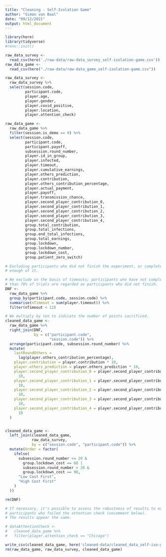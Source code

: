 ```yaml
---
title: "Cleaning - Self-Isolation Game"
author: "Simon van Baal"
date: "09/12/2021"
output: html_document
---
```


```r
library(here)
library(tidyverse)
#renv::init()
```

```r
raw_data_survey <- 
  read_csv(here('./raw-data/raw-data_survey_self-isolation-game.csv'))
raw_data_game <- 
  read_csv(here("./raw-data/raw-data_game_self-isolation-game.csv"))

```


```r
raw_data_survey <- 
  raw_data_survey %>%
  select(session.code,
         participant.code,
         player.age,
         player.gender,
         player.covid_positive,
         player.location,
         player.attention_check)

raw_data_game <- 
  raw_data_game %>%
  filter(session.is_demo == 0) %>%
  select(session.code,
         participant.code,
         participant.payoff,
         subsession.round_number,
         player.id_in_group,
         player.infected,
         player.timeout,
         player.cumulative_earnings,
         player.others_prediction,
         player.contribution,
         player.others_contribution_percentage,
         player.actual_payment,
         player.payoff,
         player.transmission_chance,
         player.second_player_contribution_0,
         player.second_player_contribution_1,
         player.second_player_contribution_2,
         player.second_player_contribution_3,
         player.second_player_contribution_4,
         group.total_contribution,
         group.total_infections,
         group.end_total_infections,
         group.total_earnings,
         group.lockdown,
         group.lockdown_number,
         group.lockdown_cost,
         group.patient_zero_switch)
```

```r
# Excluding participants who did not finish the experiment, or complete
# enough of it.

# We exclude on the basis of timeouts; participants who have not completed more 
# than 70% of trials are regarded as participants who did not finish.
DNF <- 
  raw_data_game %>% 
  group_by(participant.code, session.code) %>% 
  summarise(nTimeout = sum(player.timeout)) %>% 
  filter(nTimeout < 12)

# We multiply by ten to indicate the number of points sacrificed.
cleaned_data_game <-
  raw_data_game %>%
  right_join(DNF,
             by = c("participant.code",
                    "session.code")) %>%
  arrange(participant.code, subsession.round_number) %>%
  mutate(
    lastRoundOthers =
      lag(player.others_contribution_percentage),
    player.contribution = player.contribution * 10,
    player.others_prediction = player.others_prediction * 10,
    player.second_player_contribution_0 = player.second_player_contribution_0 *
      10,
    player.second_player_contribution_1 = player.second_player_contribution_1 *
      10,
    player.second_player_contribution_2 = player.second_player_contribution_2 *
      10,
    player.second_player_contribution_3 = player.second_player_contribution_3 *
      10,
    player.second_player_contribution_4 = player.second_player_contribution_4 *
      10
  )


cleaned_data_game <-
  left_join(cleaned_data_game,
            raw_data_survey,
            by = c("session.code", "participant.code")) %>%
  mutate(Order = factor(
    ifelse(
      subsession.round_number <= 20 &
        group.lockdown_cost == 60 |
        subsession.round_number > 20 &
        group.lockdown_cost == 90,
      "Low Cost First",
      "High Cost First"
    )
  ))

rm(DNF)

```

```r

# If necessary, it's possible to assess the robustness of results to excluding
# participants who failed the attention check (uncomment below). 
# The results appear the same. 

# dataAttentionCheck <-
#   cleaned_data_game %>%
#   filter(player.attention_check == "Chicago")


```



```r

write_csv(cleaned_data_game, here('cleaned-data/cleaned_data_self-iso-game.csv'))
rm(raw_data_game, raw_data_survey, cleaned_data_game)

```